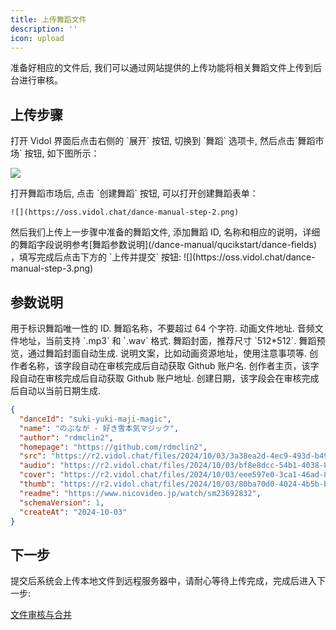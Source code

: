 ```yaml
---
title: 上传舞蹈文件
description: ''
icon: upload
---
```


准备好相应的文件后, 我们可以通过网站提供的上传功能将相关舞蹈文件上传到后台进行审核。

## 上传步骤
<Steps>
  <Step title="打开舞蹈界面">
   打开 Vidol 界面后点击右侧的 `展开` 按钮, 切换到 `舞蹈` 选项卡, 然后点击`舞蹈市场` 按钮, 如下图所示：

   ![](https://oss.vidol.chat/dance-manual-step-1.png) 

  </Step>
  <Step title="点击创建舞蹈">
   打开舞蹈市场后, 点击 `创建舞蹈` 按钮, 可以打开创建舞蹈表单：

    ![](https://oss.vidol.chat/dance-manual-step-2.png)
  </Step>
  <Step title="填写舞蹈表单">
    然后我们上传上一步骤中准备的舞蹈文件, 添加舞蹈 ID, 名称和相应的说明，详细的舞蹈字段说明参考[舞蹈参数说明](/dance-manual/qucikstart/dance-fields) ，填写完成后点击下方的 `上传并提交` 按钮:
   ![](https://oss.vidol.chat/dance-manual-step-3.png)
  </Step>
</Steps>


## 参数说明

<ParamField path="danceId" type="string" required>
  用于标识舞蹈唯一性的 ID.
</ParamField>

<ParamField path="name" type="string" required>
  舞蹈名称，不要超过 64 个字符.
</ParamField>

<ParamField path="src" type="string" required>
  动画文件地址.
</ParamField>

<ParamField path="audio" type="string" required>
  音频文件地址，当前支持 `.mp3` 和 `.wav` 格式.
</ParamField>

<ParamField path="cover" type="string" required>
  舞蹈封面，推荐尺寸 `512*512`.
</ParamField>

<ParamField path="thumb" type="string" >
  舞蹈预览，通过舞蹈封面自动生成.
</ParamField>

<ParamField path="readme" type="string" >
  说明文案，比如动画资源地址，使用注意事项等.
</ParamField>

<ParamField path="author" type="string">
  创作者名称，该字段自动在审核完成后自动获取 Github 账户名.
</ParamField>

<ParamField path="homepage" type="string">
  创作者主页，该字段自动在审核完成后自动获取 Github 账户地址.
</ParamField>

<ParamField path="createAt" type="string">
  创建日期，该字段会在审核完成后自动以当前日期生成.
</ParamField>



<RequestExample>

```json 舞蹈参数示例
{
  "danceId": "suki-yuki-maji-magic",
  "name": "のぶなが - 好き雪本気マジック",
  "author": "rdmclin2",
  "homepage": "https://github.com/rdmclin2",
  "src": "https://r2.vidol.chat/files/2024/10/03/3a38ea2d-4ec9-493d-b49f-cf346b5f72d1.vmd",
  "audio": "https://r2.vidol.chat/files/2024/10/03/bf8e8dcc-54b1-4038-820e-df97cb396ccf.mp3",
  "cover": "https://r2.vidol.chat/files/2024/10/03/eee597e0-3ca1-46ad-8a1d-93768dc63601.webp",
  "thumb": "https://r2.vidol.chat/files/2024/10/03/80ba70d0-4024-4b5b-b750-233dc145c752.webp",
  "readme": "https://www.nicovideo.jp/watch/sm23692832",
  "schemaVersion": 1,
  "createAt": "2024-10-03"
}
```

</RequestExample>



## 下一步

提交后系统会上传本地文件到远程服务器中，请耐心等待上传完成，完成后进入下一步:

[文件审核与合并](/dance-manual/qucikstart/dance-review)





